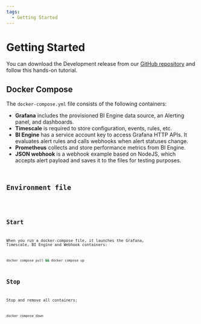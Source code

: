 ```yaml
---
tags:
  - Getting Started
---
```



# Getting Started

You can download the Development release from our [GitHub repository](https://github.com/volkovlabs/business-intelligence) and follow this hands-on tutorial.

<Youtube
  id="8UaY916PPXc"
  title="Metrics, Logs, CPU Usage with BIG Alerting in Grafana | Unscripted and Hands-On"
/>

## Docker Compose

The `docker-compose.yml` file consists of the following containers:

- **Grafana** includes the provisioned BI Engine data source, an Alerting panel, and dashboards.
- **Timescale** is required to store configuration, events, rules, etc.
- **BI Engine** has a service account key to access Grafana HTTP APIs. It evaluates alert rules and calls webhooks when alert statuses change.
- **Prometheus** collects and store performance metrics from BI Engine.
- **JSON webhook** is a webhook example based on NodeJS, which accepts alert payload and saves it to the files for testing purposes.

<Code
  url="https://github.com/VolkovLabs/business-intelligence/blob/main/docker-compose.yml"
  language="yaml"
/>

## Environment file

<Code
  url="https://github.com/VolkovLabs/business-intelligence/blob/main/.env"
  language="shell"
/>

## Start

When you run a docker-compose file, it launches the Grafana, Timescale, BI Engine and Webhook containers:

```sh
docker compose pull && docker compose up
```

## Stop

Stop and remove all containers:

```sh
docker compose down
```
